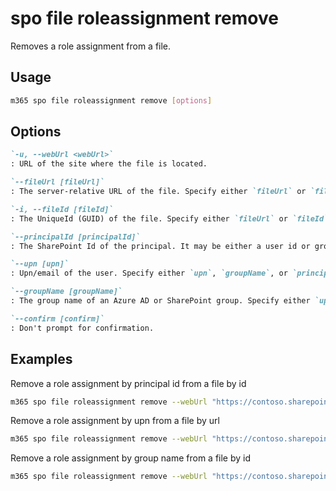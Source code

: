 
# spo file roleassignment remove

Removes a role assignment from a file.

## Usage

```sh
m365 spo file roleassignment remove [options]
```

## Options

```md defintion-list
`-u, --webUrl <webUrl>`
: URL of the site where the file is located.

`--fileUrl [fileUrl]`
: The server-relative URL of the file. Specify either `fileUrl` or `fileId` but not both.

`-i, --fileId [fileId]`
: The UniqueId (GUID) of the file. Specify either `fileUrl` or `fileId` but not both.

`--principalId [principalId]`
: The SharePoint Id of the principal. It may be either a user id or group id. Specify either `upn`, `groupName`, or `principalId` but not multiple.

`--upn [upn]`
: Upn/email of the user. Specify either `upn`, `groupName`, or `principalId` but not multiple.

`--groupName [groupName]`
: The group name of an Azure AD or SharePoint group. Specify either `upn`, `groupName`, or `principalId` but not multiple.

`--confirm [confirm]`
: Don't prompt for confirmation.
```

<Global />

## Examples

Remove a role assignment by principal id from a file by id

```sh
m365 spo file roleassignment remove --webUrl "https://contoso.sharepoint.com/sites/contoso-sales" --fileId "b2307a39-e878-458b-bc90-03bc578531d6" --principalId 2
```

Remove a role assignment by upn from a file by url

```sh
m365 spo file roleassignment remove --webUrl "https://contoso.sharepoint.com/sites/contoso-sales" --fileUrl "/sites/contoso-sales/documents/Test1.docx" --upn "user1@contoso.onmicrosoft.com"
```

Remove a role assignment by group name from a file by id

```sh
m365 spo file roleassignment remove --webUrl "https://contoso.sharepoint.com/sites/contoso-sales" --fileId "b2307a39-e878-458b-bc90-03bc578531d6" --groupName "saleGroup"
```
